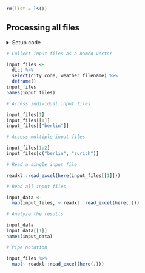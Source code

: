 ```r
rm(list = ls())
```


## Processing all files

<details><summary>Setup code</summary>
```r
### Processing all files

```
```r
library(tidyverse)
library(here)

dict <- readxl::read_excel(here("data/cities.xlsx"))
```
</details>


```r
# Collect input files as a named vector
```
```r
input_files <-
  dict %>%
  select(city_code, weather_filename) %>%
  deframe()
input_files
names(input_files)
```


```r
# Access individual input files
```
```r
input_files[1]
input_files[[1]]
input_files[["berlin"]]
```


```r
# Access multiple input files
```
```r
input_files[1:2]
input_files[c("berlin", "zurich")]
```


```r
# Read a single input file
```
```r
readxl::read_excel(here(input_files[[1]]))
```


```r
# Read all input files
```
```r
input_data <-
  map(input_files, ~ readxl::read_excel(here(.)))
```


```r
# Analyze the results
```
```r
input_data
input_data[[1]]
names(input_data)
```


```r
# Pipe notation
```
```r
input_files %>%
  map(~ readxl::read_excel(here(.)))
```
